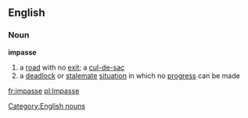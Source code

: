 ==English==
===Noun===
{{wikipedia}}
'''impasse'''
#a [[road]] with no [[exit]]; a [[cul-de-sac]]
#a [[deadlock]] or [[stalemate]] [[situation]] in which no [[progress]] can be made
[[Category:English nouns]]

[[fr:impasse]]
[[pl:Impasse]]